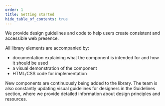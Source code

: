 ```yaml
---
order: 1
title: Getting started
hide_table_of_contents: true
---
```



We provide design guidelines and code to help users create consistent and accessible web presence.

All library elements are accompanied by:

- documentation explaining what the component is intended for and how it should be used
- a visual demonstration of the component
- HTML/CSS code for implementation

New components are continuously being added to the library. The team is also constantly updating visual guidelines for designers in the Guidelines section, where we provide detailed information about design principles and resources.
